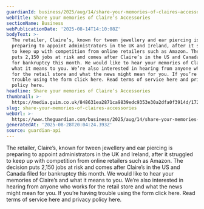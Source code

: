 ```yaml
---
guardianId: business/2025/aug/14/share-your-memories-of-claires-accessories
webTitle: Share your memories of Claire’s Accessories
sectionName: Business
webPublicationDate: '2025-08-14T14:10:08Z'
bodyText: >-
  The retailer, Claire’s, known for tween jewellery and ear piercing is
  preparing to appoint administrators in the UK and Ireland, after it struggled
  to keep up with competition from online retailers such as Amazon. The decision
  puts 2,150 jobs at risk and comes after Claire’s in the US and Canada filed
  for bankruptcy this month. We would like to hear your memories of Claire’s and
  what it means to you. We’re also interested in hearing from anyone who works
  for the retail store and what the news might mean for you. If you’re having
  trouble using the form click here. Read terms of service here and privacy
  policy here.
headline: Share your memories of Claire’s Accessories
thumbnail: >-
  https://media.guim.co.uk/848631ea2871ca9839edc9353e30a2dfa0f3914d/1721_223_2071_1657/500.jpg
slug: share-your-memories-of-claires-accessories
webUrl: >-
  https://www.theguardian.com/business/2025/aug/14/share-your-memories-of-claires-accessories
generatedAt: '2025-08-28T20:04:24.393Z'
source: guardian-api
---
```

The retailer, Claire’s, known for tween jewellery and ear piercing is preparing to appoint administrators in the UK and Ireland, after it struggled to keep up with competition from online retailers such as Amazon. The decision puts 2,150 jobs at risk and comes after Claire’s in the US and Canada filed for bankruptcy this month. We would like to hear your memories of Claire’s and what it means to you. We’re also interested in hearing from anyone who works for the retail store and what the news might mean for you. If you’re having trouble using the form click here. Read terms of service here and privacy policy here.
